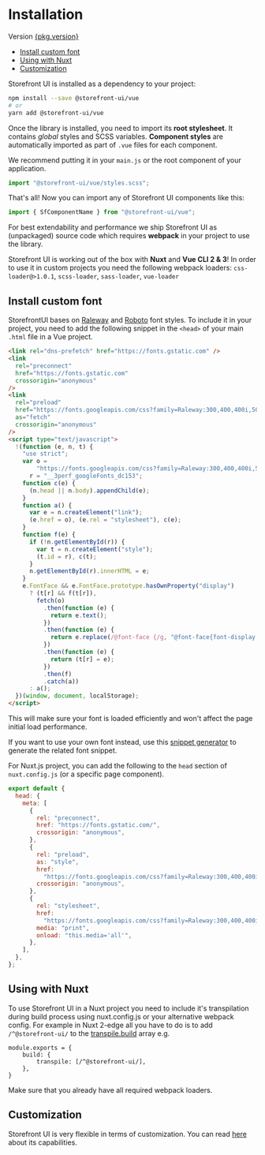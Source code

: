 
<Meta title="Getting Started/Installation" />

<style>{`
  a {
    color: #5ECE7B !important;
  }

  .alert {
    background: #efeded;
    padding: 1rem;
    margin: 0.5rem 0 1rem;
  }

  .tip {
    border-left: 5px solid #5ECE7B;
  }

	.warning {
		border-left: 5px solid #ffc107;
		background-color: #fff4d5;
	}

	.heading {
    font-size: 16px;
    --mediumdark: '#999999';
    color: #999;
    text-transform: uppercase;
    font-weight: 900;
    letter-spacing: 5px;
		margin-top:10px;
  }
  .mdx-embed {
    width: 80%;
    text-align: center;
    margin: 2.5rem auto;
  }
`}</style>

# Installation

<div class="heading">
  Version
  <a
    href={`?path=/story/releases-v${pkg.version.replaceAll(
      ".",
      "-"
    )}-change-log--page`}
  >
    {pkg.version}
  </a>
</div>

<ul class="toc">
  <li>
    <a href="#install-custom-font">Install custom font</a>
  </li>
  <li>
    <a href="#using-with-nuxt">Using with Nuxt</a>
  </li>
  <li>
    <a href="#customization">Customization</a>
  </li>
</ul>

<YouTube youTubeId="e2ysjL5G77Y" />

Storefront UI is installed as a dependency to your project:

```bash
npm install --save @storefront-ui/vue
# or
yarn add @storefront-ui/vue
```

Once the library is installed, you need to import its **root stylesheet**. It contains _global_ styles and SCSS variables. **Component styles** are automatically imported as part of `.vue` files for each component.

We recommend putting it in your `main.js` or the root component of your application.

```js
import "@storefront-ui/vue/styles.scss";
```

That's all! Now you can import any of Storefront UI components like this:

```js
import { SfComponentName } from "@storefront-ui/vue";
```

<div class="alert warning">

For best extendability and performance we ship Storefront UI as (unpackaged) source code which requires **webpack** in your project to use the library.

Storefront UI is working out of the box with **Nuxt** and **Vue CLI 2 & 3**!
In order to use it in custom projects you need the following webpack loaders: `css-loader@>1.0.1`, `scss-loader`, `sass-loader`, `vue-loader`

</div>

## Install custom font

StorefrontUI bases on [Raleway](https://fonts.google.com/specimen/Raleway) and [Roboto](https://fonts.google.com/specimen/Roboto) font styles. To include it in your project,
you need to add the following snippet in the `<head>` of your main `.html` file in a Vue project.

```html
<link rel="dns-prefetch" href="https://fonts.gstatic.com" />
<link
  rel="preconnect"
  href="https://fonts.gstatic.com"
  crossorigin="anonymous"
/>
<link
  rel="preload"
  href="https://fonts.googleapis.com/css?family=Raleway:300,400,400i,500,600,700|Roboto:300,300i,400,400i,500,700&display=swap"
  as="fetch"
  crossorigin="anonymous"
/>
<script type="text/javascript">
  !(function (e, n, t) {
    "use strict";
    var o =
        "https://fonts.googleapis.com/css?family=Raleway:300,400,400i,500,600,700|Roboto:300,300i,400,400i,500,700&display=swap",
      r = "__3perf_googleFonts_dc153";
    function c(e) {
      (n.head || n.body).appendChild(e);
    }
    function a() {
      var e = n.createElement("link");
      (e.href = o), (e.rel = "stylesheet"), c(e);
    }
    function f(e) {
      if (!n.getElementById(r)) {
        var t = n.createElement("style");
        (t.id = r), c(t);
      }
      n.getElementById(r).innerHTML = e;
    }
    e.FontFace && e.FontFace.prototype.hasOwnProperty("display")
      ? (t[r] && f(t[r]),
        fetch(o)
          .then(function (e) {
            return e.text();
          })
          .then(function (e) {
            return e.replace(/@font-face {/g, "@font-face{font-display:swap;");
          })
          .then(function (e) {
            return (t[r] = e);
          })
          .then(f)
          .catch(a))
      : a();
  })(window, document, localStorage);
</script>
```

This will make sure your font is loaded efficiently and won't affect the page initial load performance.

If you want to use your own font instead, use this [snippet generator](https://googlefonts.3perf.com/) to generate the related font snippet.

For Nuxt.js project, you can add the following to the `head` section of `nuxt.config.js` (or a specific page component).

```js
export default {
  head: {
    meta: [
      {
        rel: "preconnect",
        href: "https://fonts.gstatic.com/",
        crossorigin: "anonymous",
      },
      {
        rel: "preload",
        as: "style",
        href:
          "https://fonts.googleapis.com/css?family=Raleway:300,400,400i,500,600,700|Roboto:300,300i,400,400i,500,700&display=swap",
        crossorigin: "anonymous",
      },
      {
        rel: "stylesheet",
        href:
          "https://fonts.googleapis.com/css?family=Raleway:300,400,400i,500,600,700|Roboto:300,300i,400,400i,500,700&display=swap",
        media: "print",
        onload: "this.media='all'",
      },
    ],
  },
};
```

## Using with Nuxt

To use Storefront UI in a Nuxt project you need to include it's transpilation during build process using nuxt.config.js or your alternative webpack config.
For example in Nuxt 2-edge all you have to do is to add `/^@storefront-ui/` to the [transpile.build](https://nuxtjs.org/api/configuration-build/#transpile) array e.g.

```
module.exports = {
	build: {
		transpile: [/^@storefront-ui/],
	},
}
```

Make sure that you already have all required webpack loaders.

## Customization

Storefront UI is very flexible in terms of customization. You can read [here](/setup-customization.md) about its capabilities.
